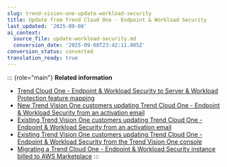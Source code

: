 ```yaml
---
slug: trend-vision-one-update-workload-security
title: Update from Trend Cloud One - Endpoint & Workload Security
last_updated: '2025-09-08'
ai_context:
  source_file: update-workload-security.md
  conversion_date: '2025-09-08T23:42:11.805Z'
conversion_status: converted
translation_ready: true
---
```


::: {role="main"}
**Related information**

- [Trend Cloud One - Endpoint & Workload Security to Server & Workload Protection feature mapping](dsa-swp-feature-map.mdx)
- [New Trend Vision One customers updating Trend Cloud One - Endpoint & Workload Security from an activation email](new-customers-dsa-activation.mdx)
- [Existing Trend Vision One customers updating Trend Cloud One - Endpoint & Workload Security from an activation email](existing-dsa-activation.mdx)
- [Existing Trend Vision One customers updating Trend Cloud One - Endpoint & Workload Security from the Trend Vision One console](existing-update-dsa-console.mdx)
- [Migrating a Trend Cloud One - Endpoint & Workload Security instance billed to AWS Marketplace](migrate-billed-aws-market.md "Review the billing policy when a Trend Cloud One - Endpoint & Workload Security instance charged to AWS Marketplace is converted into a Server & Workload Protection instance in Trend Vision One.")
:::
